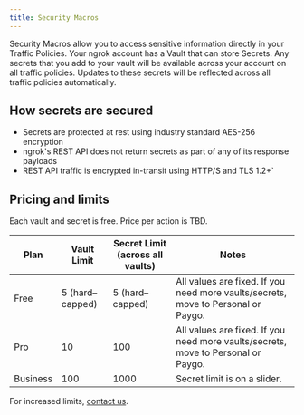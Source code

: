 ```yaml
---
title: Security Macros
---
```


Security Macros allow you to access sensitive information directly in your Traffic Policies. Your ngrok account has a Vault that can store Secrets. Any secrets that you add to your vault will be available across your account on all traffic policies. Updates to these secrets will be reflected across all traffic policies automatically.

## How secrets are secured

- Secrets are protected at rest using industry standard AES-256 encryption
- ngrok's REST API does not return secrets as part of any of its response payloads
- REST API traffic is encrypted in-transit using HTTP/S and TLS 1.2+`

## Pricing and limits

Each vault and secret is free. Price per action is TBD.

| Plan     | Vault Limit     | Secret Limit (across all vaults) | Notes                                                                             |
| -------- | --------------- | -------------------------------- | --------------------------------------------------------------------------------- |
| Free     | 5 (hard–capped) | 5 (hard–capped)                  | All values are fixed. If you need more vaults/secrets, move to Personal or Paygo. |
| Pro      | 10              | 100                              | All values are fixed. If you need more vaults/secrets, move to Personal or Paygo. |
| Business | 100             | 1000                             | Secret limit is on a slider.                                                      |

For increased limits, [contact us](mailto:support@ngrok.com).
